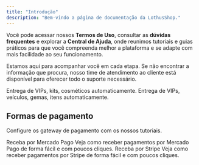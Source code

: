 ```yaml
---
title: "Introdução"
description: "Bem-vindo a página de documentação da LothusShop."
---
```


Você pode acessar nossos **Termos de Uso**, consultar as **dúvidas frequentes** e explorar a **Central de Ajuda**, onde reunimos tutoriais e guias práticos para que você compreenda melhor a plataforma e se adapte com mais facilidade ao seu funcionamento.

Estamos aqui para acompanhar você em cada etapa. Se não encontrar a informação que procura, nosso time de atendimento ao cliente está disponível para oferecer todo o suporte necessário.

<CardGroup cols={2}>
  <Card title="Instalação no Minecraft" icon="download" href="https://mintlify.com/docs/quickstart">
    Entrega de VIPs, kits, cosméticos automaticamente.
  </Card>
  <Card title="Instalação no FiveM" icon="download">
    Entrega de VIPs, veículos, gemas, itens automaticamente.
  </Card>
</CardGroup>

## Formas de pagamento

Configure os gateway de pagamento com os nossos tutoriais.

<CardGroup cols={2}>
  <Card title="Mercado Pago" icon="money-bill-wave" href=" metodos-de-pagamentos/metodos.mdx">
    Receba por Mercado Pago Veja como receber pagamentos por Mercado Pago de forma fácil e com poucos cliques.
  </Card>
  <Card title="Stripe" icon="money-bill-wave" href="https://mintlify.com/docs/api-playground/openapi">
    Receba por Stripe Veja como receber pagamentos por Stripe de forma fácil e com poucos cliques.
  </Card>
</CardGroup>